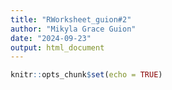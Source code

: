 ```yaml
---
title: "RWorksheet_guion#2"
author: "Mikyla Grace Guion"
date: "2024-09-23"
output: html_document
---
```


```r
knitr::opts_chunk$set(echo = TRUE)
```